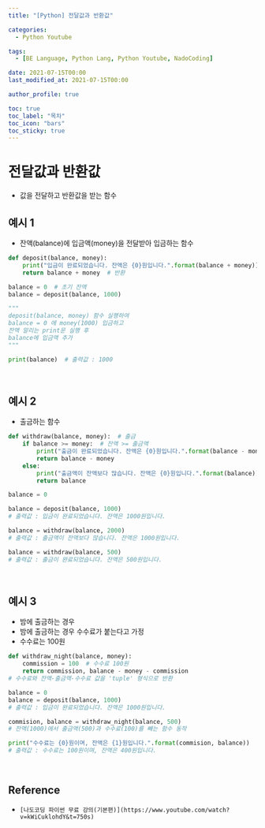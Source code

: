 ```yaml
---
title: "[Python] 전달값과 반환값"

categories:
  - Python Youtube

tags:
  - [BE Language, Python Lang, Python Youtube, NadoCoding]

date: 2021-07-15T00:00
last_modified_at: 2021-07-15T00:00

author_profile: true

toc: true
toc_label: "목차"
toc_icon: "bars"
toc_sticky: true
---
```


# 전달값과 반환값

- 값을 전달하고 반환값을 받는 함수

## 예시 1

- 잔액(balance)에 입금액(money)을 전달받아 입금하는 함수

```python
def deposit(balance, money):
    print("입금이 완료되었습니다. 잔액은 {0}원입니다.".format(balance + money))
    return balance + money  # 반환

balance = 0  # 초기 잔액
balance = deposit(balance, 1000)

"""
deposit(balance, money) 함수 실행하여
balance = 0 에 money(1000) 입금하고
잔액 알리는 print문 실행 후
balance에 입금액 추가
"""

print(balance)  # 출력값 : 1000
```

<br />

## 예시 2

- 출금하는 함수

```python
def withdraw(balance, money):  # 출금
    if balance >= money:  # 잔액 >= 출금액
        print("출금이 완료되었습니다. 잔액은 {0}원입니다.".format(balance - money))
        return balance - money
    else:
        print("출금액이 잔액보다 많습니다. 잔액은 {0}원입니다.".format(balance))
        return balance

balance = 0

balance = deposit(balance, 1000)
# 출력값 : 입금이 완료되었습니다. 잔액은 1000원입니다.

balance = withdraw(balance, 2000)
# 출력값 : 출금액이 잔액보다 많습니다. 잔액은 1000원입니다.

balance = withdraw(balance, 500)
# 출력값 : 출금이 완료되었습니다. 잔액은 500원입니다.
```

<br />

## 예시 3

- 밤에 출금하는 경우
- 밤에 출금하는 경우 수수료가 붙는다고 가정
- 수수료는 100원

```python
def withdraw_night(balance, money):
    commission = 100  # 수수료 100원
    return commission, balance - money - commission
# 수수료와 잔액-출금액-수수료 값을 'tuple' 형식으로 반환

balance = 0
balance = deposit(balance, 1000)
# 출력값 : 입금이 완료되었습니다. 잔액은 1000원입니다.

commision, balance = withdraw_night(balance, 500)
# 잔액(1000)에서 출금액(500)과 수수료(100)를 빼는 함수 동작

print("수수료는 {0}원이며, 잔액은 {1}원입니다.".format(commision, balance))
# 출력값 : 수수료는 100원이며, 잔액은 400원입니다.
```

<br />

## Reference

- `[나도코딩 파이썬 무료 강의(기본편)](https://www.youtube.com/watch?v=kWiCuklohdY&t=750s)`
